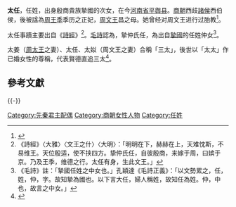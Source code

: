 {{Infobox Biography
| subject_name   = 太任 
| image_name     = 
| image_size     = 
| image_caption  = 太任
| date_of_birth  = 不可考
| place_of_birth = [[商朝|商朝]]挚任氏
| date_of_death  = 不可考
| place_of_death = 
| occupation     = [[周王季|周王季]]正妃
| spouse         = 周王季
}}

'''太任'''{{BD|？||？|catIdx=T太}}，任姓，出身殷商貴族摯國的次女，{{Fact|据说}}在今[[河南省|河南省]][[平舆县|平舆县]]。[[商朝|商朝]]西歧[[諸侯|諸侯]]西伯侯，後被諡為[[周王季|周王季]]季历之正妃，[[周文王|周文王]]昌之母。她曾经对周文王进行过胎教<ref>{{Cite web |url=http://ctext.org/text.pl?node=53716&if=en&show=parallel |title=大戴禮記‧保傅 |accessdate=2013-10-05 |archive-date=2016-03-04 |archive-url=https://web.archive.org/web/20160304193830/http://ctext.org/text.pl?node=53716&if=en&show=parallel |dead-url=no }}</ref>。

太任事蹟主要出自《[[詩經|詩經]]》<ref>《詩經》〈大雅〉〈文王之什〉〈大明〉：「明明在下，赫赫在上，天难忱斯，不易维王。天位殷适，使不挟四方。挚仲氏任，自彼殷商，来嫁于周，曰嫔于京。乃及王季，维德之行。太任有身，生此文王。」</ref>。[[毛詩|毛詩]]認為，摯仲氏任，為出自[[摯國|摯國]]的任姓仲女<ref>《毛詩》註：「摯國任姓之中女也。」孔穎達《毛詩正義》：「以文勢累之，任，姓，仲，字。故知摯為國也。以下言大任，婦人稱姓，故知任為姓。仲，中也，故言之中女。」</ref>。

太姜（[[周太王|周太王]]之妻）、太任、太姒（周文王之妻）合稱「三太」，後世以「太太」作已婚女性的尊稱，代表賢德直追三太<ref>{{Cite web |url=http://www.pinghesy.com/data/2006/0929/article_1784.htm |title=平和書院 |accessdate=2010-12-27 |archive-date=2018-10-06 |archive-url=https://web.archive.org/web/20181006101242/http://www.pinghesy.com/data/2006/0929/article_1784.htm |dead-url=yes }}</ref>。

==參考文獻==
{{Wikisource|詩經/大明}}
{{Reflist}}

{{-}}
{{周朝及秦國王后}}

[[Category:先秦君主配偶|Category:先秦君主配偶]]
[[Category:商朝女性人物|Category:商朝女性人物]]
[[Category:任姓|Category:任姓]]
